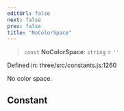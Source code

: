 ```yaml
---
editUrl: false
next: false
prev: false
title: "NoColorSpace"
---
```


> `const` **NoColorSpace**: `string` = `''`

Defined in: three/src/constants.js:1260

No color space.

## Constant
